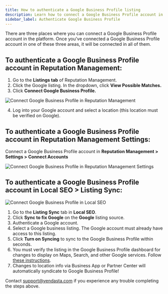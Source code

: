 ```yaml
---
title: How to authenticate a Google Business Profile listing
description: Learn how to connect a Google Business Profile account in Reputation Management, Settings, or Local SEO.
sidebar_label: Authenticate Google Business Profile
---
```


There are three places where you can connect a Google Business Profile account in the platform. Once you've connected a Google Business Profile account in one of these three areas, it will be connected in all of them.

## To authenticate a Google Business Profile account in Reputation Management:

1. Go to the **Listings tab** of Reputation Management.
2. Click the Google listing. In the dropdown, click **View Possible Matches.**
3. Click **Connect Google Business Profile.**

![Connect Google Business Profile in Reputation Management](./img/gbp-connect-rep-management.png)

4. Log into your Google account and select a location (this location must be verified on Google).

## To authenticate a Google Business Profile account in Reputation Management Settings:

Connect a Google Business Profile account in **Reputation Management > Settings > Connect Accounts**

![Connect Google Business Profile in Reputation Management Settings](./img/gbp-connect-rep-settings.png)

## To authenticate a Google Business Profile account in Local SEO > Listing Sync:

![Connect Google Business Profile in Local SEO](./img/gbp-connect-local-seo.png)

1. Go to the **Listing Sync** tab in **Local SEO**.
2. Click **Sync to fix Google** on the **Google** listing source.
3. Authenticate a Google account.
4. Select a Google business listing. The Google account must already have access to this listing.
5. Click **Turn on Syncing** to sync to the Google Business Profile within seconds.
6. You must verify the listing in the Google Business Profile dashboard for changes to display on Maps, Search, and other Google services. Follow [these instructions](https://support.google.com/business/answer/2911778?hl=en).
7. Changes to location info via Business App or Partner Center will automatically syndicate to Google Business Profile!

Contact support@vendasta.com if you experience any trouble completing the steps above.